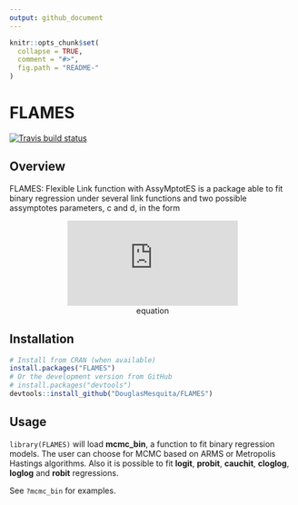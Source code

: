 ```yaml
---
output: github_document
---
```


<script src="https://cdn.mathjax.org/mathjax/latest/MathJax.js?config=TeX-AMS-MML_HTMLorMML" type="text/javascript"></script>

```r
knitr::opts_chunk$set(
  collapse = TRUE,
  comment = "#>",
  fig.path = "README-"
)
```

# FLAMES

<!-- badges: start -->
<!-- [![CRAN status](https://www.r-pkg.org/badges/version/FLAMES)](https://cran.r-project.org/package=FLAMES) -->
[![Travis build status](https://travis-ci.org/DouglasMesquita/FLAMES.svg?branch=master)](https://travis-ci.org/DouglasMesquita/FLAMES)
<!-- [![Codecov test coverage](https://codecov.io/gh/DouglasMesquita/FLAMES/branch/master/graph/badge.svg)](https://codecov.io/gh/DouglasMesquita/FLAMES?branch=master) -->
<!-- badges: end -->

## Overview

FLAMES: Flexible Link function with AssyMptotES is a package able to fit binary regression under several link functions and two possible assymptotes parameters, c and d, in the form 

<center>
![equation](http://latex.codecogs.com/gif.latex?p_i%20=%20c%20+%20(d-c)F_v(%5Ctext{X}%5Cbeta)) 
</center>

## Installation

```r
# Install from CRAN (when available)
install.packages("FLAMES")
# Or the development version from GitHub
# install.packages("devtools")
devtools::install_github("DouglasMesquita/FLAMES")
```

## Usage

`library(FLAMES)` will load **mcmc_bin**, a function to fit binary regression models. The user can choose for MCMC based on ARMS or Metropolis Hastings algorithms. Also it is possible to fit **logit**, **probit**, **cauchit**, **cloglog**, **loglog** and **robit** regressions.

See `?mcmc_bin` for examples.
